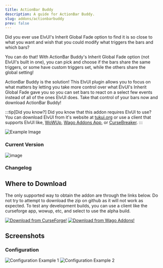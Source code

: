 ```yaml
---
title: ActionBar Buddy
description: A guide for ActionBar Buddy.
slug: addons/actionbarbuddy
prev: false
---
```



<Background />

Did you ever use ElvUI's Inherit Global Fade option to find it is so close to what you want and wish that you could modify what triggers the bars and which bars?

You can do that! With ActionBar Buddy's Inherit Global Fade option (not ElvUI's built in one), you can pick and choose if the bars share the same triggers, or some have custom triggers set, while the others share the global setting!

ActionBar Buddy is the solution! This ElvUI plugin allows you to focus on what matters by letting you take more control over what ElvUI's Inherit Global Fade gave you so you can set bars to react on a select few events instead of all of the ones ElvUI does. Take that control of your bars now and download ActionBar Buddy!

:::tip[Did you know?]
Did you know that this addon requires ElvUI to use? You can download ElvUI from it's website at [tukui.org](https://tukui.org/elvui) or use a client that supports ElvUI like, [WoWUp](https://wowup.io/), [Wago Addons App](https://addons.wago.io/app), or [CurseBreaker](https://github.com/AcidWeb/CurseBreaker).
:::

<img src="https://cdn-images.repoocreforged.dev/ActionBarBuddy/Config_Global_Example.png" alt="Example Image" />

### Current Version
<img src="https://img.shields.io/github/v/tag/repooc/ElvUI_ActionBarBuddy?style=for-the-badge&label=%20&color=A330C9" alt="image" data-zoom-off />

### Changelog
<Changelog />

## Where to Download
The only supported way to obtain the addon are through the links below. Do not try to attempt to download the zip on github as it will not work as expected. To test any development builds, you can use a client like the curseforge app, wowup, etc, and select to use the alpha build.

<FluidGrid minColumnWidth="20rem">
  <a href="https://www.curseforge.com/wow/addons/actionbar-buddy-elvui-plugin"><img src="/images/CurseForgeBanner.png" alt="Download from CurseForge!" data-zoom-off /></a>
  <a href="https://addons.wago.io/addons/actionbar-buddy-elvui-plugin"><img src="/images/WagoBanner.png" alt="Download from Wago Addons!" data-zoom-off /></a>
</FluidGrid>

## Screenshots
### Configuration
<FluidGrid minColumnWidth="20rem">
  <img src="https://cdn-images.repoocreforged.dev/ActionBarBuddy/Config_Global_Example.png" alt="Configuration Example 1" />
  <img src="https://cdn-images.repoocreforged.dev/ActionBarBuddy/Config_Bar_Example.png" alt="Configuration Example 2" />
</FluidGrid>
